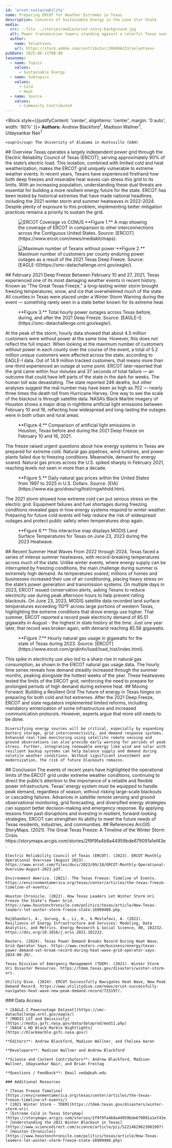 ```yaml
---
id: 'ercot-sustainability'
name: Preparing ERCOT for Weather Extremes in Texas
description: Concerns of Sustainable Energy in the Lone Star State
media:
  src: ::file ../stories/media/ercot-story-background.jpg
  alt: Power transmission towers standing against a colorful Texas sunset.
  author: 
    name: Yelantsevv
    url: https://stock.adobe.com/contributor/206006333/yelantsevv
pubDate: 2025-06-11T00:00
taxonomy:
  - name: Topics
    values:
      - Sustainable Energy
  - name: Subtopics
    values:
      - Cold
      - Heat
  - name: Source
    values:
      - Community Contributed
---
```


<Block style={{justifyContent: 'center', alignItems: 'center', margin: '0 auto', width: '80%' }}>
  <Prose>
    **Authors:** Andrew Blackford<sup>1</sup>\, Madison Wallner<sup>1</sup>\, Udaysankar Nair<sup>1</sup>
   
    <sup>1</sup> The University of Alabama in Huntsville (UAH)

  </Prose>
</Block>

<Block>
  <Prose>
    ## Overview
    Texas operates a largely independent power grid through the Electric Reliability Council of Texas (ERCOT), serving approximately 90% of the state’s electric load. This isolation, combined with limited cold and heat weatherization, makes the ERCOT grid uniquely vulnerable to extreme weather events. In recent years, Texans have experienced firsthand how both deep freezes and miserable heat waves can stress this grid to its limits. With an increasing population, understanding these dual threats are essential for building a more resilient energy future for the state. ERCOT has been tested by historical extremes that have made national headlines, including the 2021 winter storm and summer heatwaves in 2022-2024. Despite plenty of exposure to this problem, implementing better mitigation practices remains a priority to sustain the grid.
  </Prose>

  <Figure>
    <Image
      src={new URL('./ercot-map.jpg', import.meta.url).href}
      alt='ERCOT Coverage vs CONUS'
    />
    <Caption>
    **Figure 1.** A map showing the coverage of ERCOT in comparison to other interconnections across the Contiguous United States. Source: [ERCOT](https://www.ercot.com/news/mediakit/maps).
    </Caption>
  </Figure>
</Block>

<Block>
  <Figure>
    <Image
      src={new URL('./ERCOT_Texas_Outages.jpg', import.meta.url).href}
      alt='Maximum number of Texans without power'
    />
    <Caption>
    **Figure 2.** Maximum number of customers per county enduring power outages as a result of the 2021 Texas Deep Freeze. Source: [EAGLE-I](https://smc-datachallenge.ornl.gov/eagle/).
    </Caption>
  </Figure>

  <Prose>
    ## February 2021 Deep Freeze
    Between February 10 and 27, 2021, Texas experienced one of its most damaging weather events in recent history. Known as “The Great Texas Freeze,” a long-lasting winter storm brought freezing temperatures, snow, and ice that overwhelmed much of the state. All counties in Texas were placed under a Winter Storm Warning during the event — something rarely seen in a state better known for its extreme heat.
  </Prose>
</Block>


<Block type='wide'>
  <Figure>
    <Chart
      dataPath={new URL('./ERCOT_power_outages_Texas.csv', import.meta.url).href}
      dateFormat="%m/%d/%Y %H:%M"
      idKey='State'
      xKey='Date'
      yKey='Total_Power_Outages'
      yAxisLabel='Maximum Power Outages Recorded Hourly'
    />
    <Caption>
      **Figure 3.** Total hourly power outages across Texas before, during, and after the 2021 Deep Freeze. Source: [EAGLE-I](https://smc-datachallenge.ornl.gov/eagle/).
    </Caption>
  </Figure>
</Block>

<Block>
  <Prose>
    At the peak of the storm, hourly data showed that about 4.5 million customers were without power at the same time. However, this does not reflect the full impact. When looking at the maximum number of customers without power in each county over the course of the event, a total of 5.2 million unique customers were affected across the state, according to EAGLE-I data. Out of 14.9 million tracked customers, that means more than one-third experienced an outage at some point. ERCOT later reported that the grid came within four minutes and 37 seconds of total failure — an outcome that could have left parts of the state in the dark for weeks.
  </Prose>
</Block>

<Block>
  <Prose>
   The human toll was devastating. The state reported 246 deaths, but other analyses suggest the real number may have been as high as 702 — nearly three times the death toll from Hurricane Harvey. One way to see the scale of the blackout is through satellite data. NASA’s Black Marble imagery of Houston shows a major drop in nighttime artificial light emissions between February 10 and 16, reflecting how widespread and long-lasting the outages were in both urban and rural areas.
  </Prose>

  <Figure>
   <Map
    datasetId='nighttime-lights'
    layerId='ercot-houston-nightlights-freeze'
    dateTime='2021-02-10'
    zoom={8.5}
    center={[-95.3834, 29.8286]}
    compareDateTime='2021-02-16'
  />
   <Caption
    attrAuthor='NASA'
    attrUrl='https://nasa.gov/'
  >
    **Figure 4.** Comparison of artificial light emissions in Houston, Texas before and during the 2021 Deep Freeze on February 10 and 16, 2021.
   </Caption>
  </Figure>
</Block>

<Block>
  <Prose>
    The freeze raised urgent questions about how energy systems in Texas are prepared for extreme cold. Natural gas pipelines, wind turbines, and power plants failed due to freezing conditions. Meanwhile, demand for energy soared. Natural gas prices across the U.S. spiked sharply in February 2021, reaching levels not seen in more than a decade.
  </Prose>
</Block>

<Block type='wide'>
  <Figure>
    <Chart
      dataPath={new URL('./Ercot_Gas_Prices.csv', import.meta.url).href}
      dateFormat="%m/%d/%Y"
      idKey='Source'
      xKey='Date'
      yKey='Price'
      yAxisLabel='Cost of Natural Gas (USD)'
      highlightStart = '12/01/2020'
      highlightEnd = '04/30/2021'
      highlightLabel = 'Deep Freeze'
    />
    <Caption>
      **Figure 5.** Daily natural gas prices within the United States from 1997 to 2025 in U.S. Dollars. Source: [EIA](https://www.eia.gov/dnav/ng/hist/rngwhhdd.htm).
    </Caption>
  </Figure>
</Block>

<Block>
  <Prose>
   The 2021 storm showed how extreme cold can put serious stress on the electric grid. Equipment failures and fuel shortages during freezing conditions revealed gaps in how energy systems respond to winter weather. Preparing for future cold events will help reduce the risk of widespread outages and protect public safety when temperatures drop again.
  </Prose>
</Block>

<Block>
 <Figure> 
  <Map
    center={[-97.8728, 30.989]}
    zoom={4}
    datasetId='ercot-heatwave'
    layerId='ERCOT-MODIS'
    dateTime='2023-06-23'
  />
  <Caption
    attrAuthor='NASA'
    attrUrl='https://nasa.gov/'
  >
    **Figure 6.** This interactive map displays MODIS Land Surface Temperatures for Texas on June 23, 2023 during the 2023 Heatwave.
  </Caption>
 </Figure>
  
  <Prose>
    ## Recent Summer Heat Waves
    From 2022 through 2024, Texas faced a series of intense summer heatwaves, with record-breaking temperatures across much of the state. Unlike winter events, where energy supply can be interrupted by freezing conditions, the main challenge during summer is extremely high demand. As temperatures soared, millions of homes and businesses increased their use of air conditioning, placing heavy stress on the state’s power generation and transmission systems.
   </Prose>
</Block>

<Block>
  <Prose>
   On multiple days in 2023, ERCOT issued conservation alerts, asking Texans to reduce electricity use during peak afternoon hours to help prevent rolling blackouts. On June 23, 2023, MODIS satellite data recorded land surface temperatures exceeding 110°F across large portions of western Texas, highlighting the extreme conditions that drove energy use higher. That summer, ERCOT reported a record peak electricity demand of 85.51 gigawatts in August - the highest in state history at the time. Just one year later, that record was broken again, with demand reaching 85.56 gigawatts.
  </Prose>
</Block>

<Block type='wide'>
  <Figure>
    <Chart
      dataPath={new URL('./Ercot_Gas_Usage_2023.csv', import.meta.url).href}
      dateFormat="%m/%d/%Y %H:%M"
      idKey='Source'
      xKey='Date'
      yKey='Load'
      yAxisLabel='ERCOT Natural Gas Consumption (Gigawatts)'
    />
    <Caption>
      **Figure 7.** Hourly natural gas usage in gigawatts for the state of Texas during 2023. Source: [ERCOT](https://www.ercot.com/gridinfo/load/load_hist/index.html).
    </Caption>
  </Figure>
</Block>

<Block>
  <Prose>
   This spike in electricity use also led to a sharp rise in natural gas consumption, as shown in the ERCOT natural gas usage data. The hourly time series reveals how demand steadily increased through the summer months, peaking alongside the hottest weeks of the year. These heatwaves tested the limits of the ERCOT grid, reinforcing the need to prepare for prolonged periods of high demand during extreme heat.
  </Prose>
</Block>

<Block>
  <Prose>
    ## Moving Forward: Building a Resilient Grid
    The future of energy in Texas hinges on preparing for both cold and hot extremes. After the 2021 Deep Freeze, ERCOT and state regulators implemented limited reforms, including mandatory winterization of some infrastructure and increased communication protocols. However, experts argue that more still needs to be done.

    Diversifying energy sources will be critical, especially by expanding battery storage, grid interconnectivity, and demand response systems. Enhanced real-time monitoring using satellite remote sensing and ground observations can also provide early warning for periods of peak stress. Further, integrating renewable energy like wind and solar with resilient backup systems can help balance supply and demand during volatile weather conditions. Without significant investment and modernization, the risk of future blackouts remains.
  </Prose>
</Block>

<Block>
  <Prose>
    ## Conclusion
    The events of recent years have highlighted the operational limits of the ERCOT grid under extreme weather conditions, continuing to direct the public’s attention to the importance of a reliable and flexible power infrastructure. Texas’ energy system must be equipped to handle peak demand, regardless of season, without risking large-scale blackouts or cascading failures. Advances in satellite remote sensing and ground observational monitoring, grid forecasting, and diversified energy strategies can support better decision-making and emergency response. By applying lessons from past disruptions and investing in resilient, forward-looking strategies, ERCOT can strengthen its ability to meet the future needs of Texas residents, industries, and communities.
  </Prose>
</Block>

<Block>
  <Prose>
    ## References
    ArcGIS StoryMaps. (2021). The Great Texas Freeze: A Timeline of the Winter Storm Crisis. https://storymaps.arcgis.com/stories/2f9f9fa4b8a44959bde679091a1ef43e.

    Electric Reliability Council of Texas (ERCOT). (2023). ERCOT Monthly Operational Overview (August 2023). https://www.ercot.com/files/docs/2023/09/18/ERCOT-Monthly-Operational-Overview-August-2023.pdf.

    Environment America. (2021). The Texas Freeze: Timeline of Events. https://environmentamerica.org/texas/center/articles/the-texas-freeze-timeline-of-events/.

    Houston Chronicle. (2022). How Texas Leaders Let Winter Storm Uri Freeze the State’s Power Grid. https://www.houstonchronicle.com/politics/texas/article/How-Texas-leaders-let-winter-storm-freeze-state-16909408.php.
    
    Rajbhandari, A., Gurung, A., Li, H., & Mostafavi, A. (2021). Resilience of Energy Infrastructure and Services: Modeling, Data Analytics, and Metrics. Energy Research & Social Science, 80, 102232. https://doi.org/10.1016/j.erss.2021.102232.
    
    Reuters. (2024). Texas Power Demand Breaks Record During Heat Wave, Grid Operator Says. https://www.reuters.com/business/energy/texas-power-demand-set-break-record-during-heat-wave-grid-operator-says-2024-08-20/.
    
    Texas Division of Emergency Management (TDEM). (2021). Winter Storm Uri Disaster Resources. https://tdem.texas.gov/disasters/winter-storm-uri.

    Utility Dive. (2024). ERCOT Successfully Navigates Heat Wave, New Peak Demand Record. https://www.utilitydive.com/news/ercot-successfully-navigates-heat-wave-new-peak-demand-record/725197/.
  </Prose>
</Block>

<Block>
  <Prose>
    ### Data Access

    * [EAGLE-I Poweroutage Dataset](https://smc-datachallenge.ornl.gov/eagle/)
    * [MODIS LST and Emissivity](https://modis.gsfc.nasa.gov/data/dataprod/mod11.php)
    * [NASA's HD Black Marble Nightlights](https://blackmarble.gsfc.nasa.gov/)
  </Prose>
</Block>

<Block>
  <Prose>

    **Editors**: Andrew Blackford, Madison Wallner, and Chelsea Aaron

    **Developers**: Madison Wallner and Andrew Blackford

    **Science and Content Contributors**: Andrew Blackford, Madison Wallner, Udaysankar Nair, and Brian Freitag

    **Questions / Feedback**: Email veda@uah.edu 

    ### Additional Resources

    * [Texas Freeze Timeline](https://environmentamerica.org/texas/center/articles/the-texas-freeze-timeline-of-events/)
    * [2021 Winter Storm - TDEM](https://tdem.texas.gov/disasters/winter-storm-uri)
    * [Extreme Cold in Texas Storymap](https://storymaps.arcgis.com/stories/2f9f9fa4b8a44959bde679091a1ef43e)
    * [Understanding the 2021 Winter Blackout in Texas](https://www.sciencedirect.com/science/article/pii/S2214629621001997)
    * [Houston Chronicles](https://www.houstonchronicle.com/politics/texas/article/How-Texas-leaders-let-winter-storm-freeze-state-16909408.php)

  </Prose>
</Block>